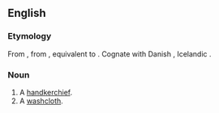 ==English==

===Etymology===
From {{etyl|enm|en}} {{m|enm|handcloth}}, from {{etyl|ang|en}} {{m|ang|handclaþ|handclāþ|handcloth}}, equivalent to {{compound|en|hand|cloth}}. Cognate with Danish {{m|da|håndklæde||handtowel}}, Icelandic {{m|is|handklæði||handcloth}}.

===Noun===
{{en-noun}}

# A [[handkerchief]].
# A [[washcloth]].